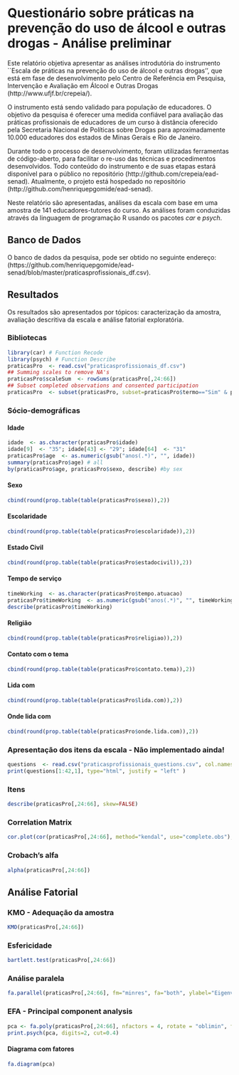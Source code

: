 Questionário sobre práticas na prevenção do uso de álcool e outras drogas - Análise preliminar
================================================================================================

Este relatório objetiva apresentar as análises introdutória do instrumento ``Escala de práticas na prevenção do uso de álcool e outras drogas'', que está em fase de desenvolvimento pelo Centro de Referência em Pesquisa, Intervenção e Avaliação em Álcool e Outras Drogas (http://www.ufjf.br/crepeia/).

O instrumento está sendo validado para população de educadores. O objetivo da pesquisa é oferecer uma medida confiável para avaliação das práticas profissionais de educadores de um curso à distância oferecido pela Secretaria Nacional de Políticas sobre Drogas para aproximadamente 10.000 educadores dos estados de Minas Gerais e Rio de Janeiro.

Durante todo o processo de desenvolvimento, foram utilizadas ferramentas de código-aberto, para facilitar o re-uso das técnicas e procedimentos desenvolvidos. Todo conteúdo do instrumento e de suas etapas estará disponível para o público no repositório (http://github.com/crepeia/ead-senad). Atualmente, o projeto está hospedado no repositório (http://github.com/henriquepgomide/ead-senad). 

Neste relatório são apresentadas, análises da escala com base em uma amostra de 141 educadores-tutores do curso. As análises foram conduzidas através da linguagem de programação R usando os pacotes *car* e *psych*. 

Banco de Dados
-------------------------

O banco de dados da pesquisa, pode ser obtido no seguinte endereço: (https://github.com/henriquepgomide/ead-senad/blob/master/praticasprofissionais_df.csv).

Resultados
-------------------------

Os resultados são apresentados por tópicos: caracterização da amostra, avaliação descritiva da escala e análise fatorial exploratória.


### Bibliotecas
```r
library(car) # Function Recode
library(psych) # Function Describe
praticasPro  <- read.csv("praticasprofissionais_df.csv")
## Summing scales to remove NA's
praticasPro$scaleSum  <- rowSums(praticasPro[,24:66])
## Subset completed observations and consented participation
praticasPro  <- subset(praticasPro, subset=praticasPro$termo=="Sim" & praticasPro$estado=="Finalizadas" & !is.na(praticasPro$scaleSum))

```

### Sócio-demográficas

#### Idade
```r
idade  <- as.character(praticasPro$idade)
idade[9]  <- "35"; idade[43] <- "29"; idade[64]  <- "31" 
praticasPro$age  <- as.numeric(gsub("anos(.*)", "", idade)) 
summary(praticasPro$age) # all
by(praticasPro$age, praticasPro$sexo, describe) #by sex

```

#### Sexo
```r
cbind(round(prop.table(table(praticasPro$sexo)),2))
```

#### Escolaridade
```r
cbind(round(prop.table(table(praticasPro$escolaridade)),2))
```

#### Estado Civil
```r
cbind(round(prop.table(table(praticasPro$estadocivil)),2))
```

#### Tempo de serviço
```r
timeWorking  <- as.character(praticasPro$tempo.atuacao)
praticasPro$timeWorking  <- as.numeric(gsub("anos(.*)", "", timeWorking)) 
describe(praticasPro$timeWorking)
```

#### Religião
```r
cbind(round(prop.table(table(praticasPro$religiao)),2))  
```

#### Contato com o tema
```r
cbind(round(prop.table(table(praticasPro$contato.tema)),2)) 
```

#### Lida com
```r
cbind(round(prop.table(table(praticasPro$lida.com)),2)) 
```

#### Onde lida com
```r
cbind(round(prop.table(table(praticasPro$onde.lida.com)),2))
```


### Apresentação dos itens da escala - Não implementado ainda!

```r
questions  <- read.csv("praticasprofissionais_questions.csv", col.names = "Itens", header=FALSE)
print(questions[1:42,1], type="html", justify = "left" )
```

### Itens

```r
describe(praticasPro[,24:66], skew=FALSE)
```


### Correlation Matrix
```r
cor.plot(cor(praticasPro[,24:66], method="kendal", use="complete.obs"), numbers= TRUE)
```


### Crobach's alfa
```r
alpha(praticasPro[,24:66])
```

Análise Fatorial
----------------------

### KMO - Adequação da amostra
```r
KMO(praticasPro[,24:66])
```


### Esfericidade
```r
bartlett.test(praticasPro[,24:66])
```

### Análise paralela
```r
fa.parallel(praticasPro[,24:66], fm="minres", fa="both", ylabel="Eigenvalues") # yields 3 components and 4 factors
```

### EFA - Principal component analysis

```r
pca <- fa.poly(praticasPro[,24:66], nfactors = 4, rotate = "oblimin", fm="minres")
print.psych(pca, digits=2, cut=0.4)
```

#### Diagrama com fatores
```r
fa.diagram(pca)
```

